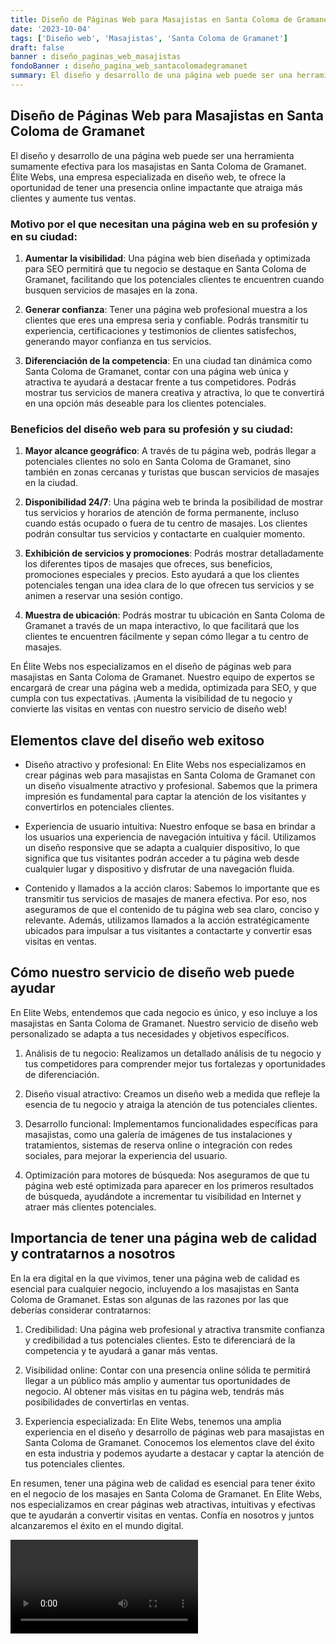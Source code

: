 ```yaml
---
title: Diseño de Páginas Web para Masajistas en Santa Coloma de Gramanet
date: '2023-10-04'
tags: ['Diseño web', 'Masajistas', 'Santa Coloma de Gramanet']
draft: false
banner : diseño_paginas_web_masajistas
fondoBanner : diseño_pagina_web_santacolomadegramanet
summary: El diseño y desarrollo de una página web puede ser una herramienta sumamente efectiva para los masajistas en Santa Coloma de Gramanet. Élite Webs, una empresa especializada en diseño web, te ofrece la oportunidad de tener una presencia online impactante que atraiga más clientes y aumente tus ventas.
---
```


## Diseño de Páginas Web para Masajistas en Santa Coloma de Gramanet

El diseño y desarrollo de una página web puede ser una herramienta sumamente efectiva para los masajistas en Santa Coloma de Gramanet. Élite Webs, una empresa especializada en diseño web, te ofrece la oportunidad de tener una presencia online impactante que atraiga más clientes y aumente tus ventas.

### Motivo por el que necesitan una página web en su profesión y en su ciudad:

1. **Aumentar la visibilidad**: Una página web bien diseñada y optimizada para SEO permitirá que tu negocio se destaque en Santa Coloma de Gramanet, facilitando que los potenciales clientes te encuentren cuando busquen servicios de masajes en la zona.

2. **Generar confianza**: Tener una página web profesional muestra a los clientes que eres una empresa seria y confiable. Podrás transmitir tu experiencia, certificaciones y testimonios de clientes satisfechos, generando mayor confianza en tus servicios.

3. **Diferenciación de la competencia**: En una ciudad tan dinámica como Santa Coloma de Gramanet, contar con una página web única y atractiva te ayudará a destacar frente a tus competidores. Podrás mostrar tus servicios de manera creativa y atractiva, lo que te convertirá en una opción más deseable para los clientes potenciales.

### Beneficios del diseño web para su profesión y su ciudad:

1. **Mayor alcance geográfico**: A través de tu página web, podrás llegar a potenciales clientes no solo en Santa Coloma de Gramanet, sino también en zonas cercanas y turistas que buscan servicios de masajes en la ciudad.

2. **Disponibilidad 24/7**: Una página web te brinda la posibilidad de mostrar tus servicios y horarios de atención de forma permanente, incluso cuando estás ocupado o fuera de tu centro de masajes. Los clientes podrán consultar tus servicios y contactarte en cualquier momento.

3. **Exhibición de servicios y promociones**: Podrás mostrar detalladamente los diferentes tipos de masajes que ofreces, sus beneficios, promociones especiales y precios. Esto ayudará a que los clientes potenciales tengan una idea clara de lo que ofrecen tus servicios y se animen a reservar una sesión contigo.

4. **Muestra de ubicación**: Podrás mostrar tu ubicación en Santa Coloma de Gramanet a través de un mapa interactivo, lo que facilitará que los clientes te encuentren fácilmente y sepan cómo llegar a tu centro de masajes.

En Élite Webs nos especializamos en el diseño de páginas web para masajistas en Santa Coloma de Gramanet. Nuestro equipo de expertos se encargará de crear una página web a medida, optimizada para SEO, y que cumpla con tus expectativas. ¡Aumenta la visibilidad de tu negocio y convierte las visitas en ventas con nuestro servicio de diseño web!

<GifSeo />

<Cta />

## Elementos clave del diseño web exitoso

- Diseño atractivo y profesional: En Elite Webs nos especializamos en crear páginas web para masajistas en Santa Coloma de Gramanet con un diseño visualmente atractivo y profesional. Sabemos que la primera impresión es fundamental para captar la atención de los visitantes y convertirlos en potenciales clientes.

- Experiencia de usuario intuitiva: Nuestro enfoque se basa en brindar a los usuarios una experiencia de navegación intuitiva y fácil. Utilizamos un diseño responsive que se adapta a cualquier dispositivo, lo que significa que tus visitantes podrán acceder a tu página web desde cualquier lugar y dispositivo y disfrutar de una navegación fluida.

- Contenido y llamados a la acción claros: Sabemos lo importante que es transmitir tus servicios de masajes de manera efectiva. Por eso, nos aseguramos de que el contenido de tu página web sea claro, conciso y relevante. Además, utilizamos llamados a la acción estratégicamente ubicados para impulsar a tus visitantes a contactarte y convertir esas visitas en ventas.

## Cómo nuestro servicio de diseño web puede ayudar

En Elite Webs, entendemos que cada negocio es único, y eso incluye a los masajistas en Santa Coloma de Gramanet. Nuestro servicio de diseño web personalizado se adapta a tus necesidades y objetivos específicos.

1. Análisis de tu negocio: Realizamos un detallado análisis de tu negocio y tus competidores para comprender mejor tus fortalezas y oportunidades de diferenciación.

2. Diseño visual atractivo: Creamos un diseño web a medida que refleje la esencia de tu negocio y atraiga la atención de tus potenciales clientes.

3. Desarrollo funcional: Implementamos funcionalidades específicas para masajistas, como una galería de imágenes de tus instalaciones y tratamientos, sistemas de reserva online o integración con redes sociales, para mejorar la experiencia del usuario.

4. Optimización para motores de búsqueda: Nos aseguramos de que tu página web esté optimizada para aparecer en los primeros resultados de búsqueda, ayudándote a incrementar tu visibilidad en Internet y atraer más clientes potenciales.

## Importancia de tener una página web de calidad y contratarnos a nosotros

En la era digital en la que vivimos, tener una página web de calidad es esencial para cualquier negocio, incluyendo a los masajistas en Santa Coloma de Gramanet. Estas son algunas de las razones por las que deberías considerar contratarnos:

1. Credibilidad: Una página web profesional y atractiva transmite confianza y credibilidad a tus potenciales clientes. Esto te diferenciará de la competencia y te ayudará a ganar más ventas.

2. Visibilidad online: Contar con una presencia online sólida te permitirá llegar a un público más amplio y aumentar tus oportunidades de negocio. Al obtener más visitas en tu página web, tendrás más posibilidades de convertirlas en ventas.

3. Experiencia especializada: En Elite Webs, tenemos una amplia experiencia en el diseño y desarrollo de páginas web para masajistas en Santa Coloma de Gramanet. Conocemos los elementos clave del éxito en esta industria y podemos ayudarte a destacar y captar la atención de tus potenciales clientes.

En resumen, tener una página web de calidad es esencial para tener éxito en el negocio de los masajes en Santa Coloma de Gramanet. En Elite Webs, nos especializamos en crear páginas web atractivas, intuitivas y efectivas que te ayudarán a convertir visitas en ventas. Confía en nosotros y juntos alcanzaremos el éxito en el mundo digital.

<Video />

<CtaBot job='Masajistas' city='Santa Coloma de Gramanet'/>

<Gmaps query='Santa Coloma de Gramanet+españa+maps' />